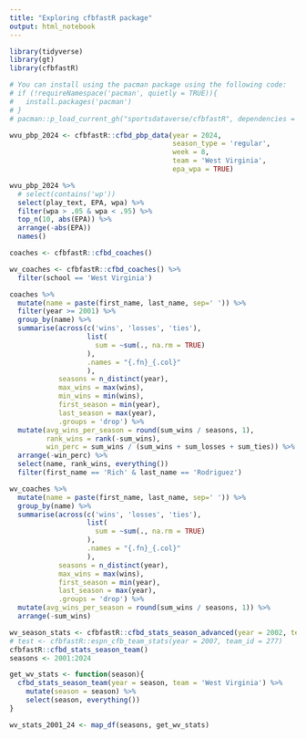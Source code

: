 ```yaml
---
title: "Exploring cfbfastR package"
output: html_notebook
---
```


```r
library(tidyverse)
library(gt)
library(cfbfastR)

# You can install using the pacman package using the following code:
# if (!requireNamespace('pacman', quietly = TRUE)){
#   install.packages('pacman')
# }
# pacman::p_load_current_gh("sportsdataverse/cfbfastR", dependencies = TRUE, update = TRUE)
```

```r
wvu_pbp_2024 <- cfbfastR::cfbd_pbp_data(year = 2024,
                                        season_type = 'regular',
                                        week = 8,
                                        team = 'West Virginia',
                                        epa_wpa = TRUE)
```

```r
wvu_pbp_2024 %>% 
  # select(contains('wp'))
  select(play_text, EPA, wpa) %>% 
  filter(wpa > .05 & wpa < .95) %>% 
  top_n(10, abs(EPA)) %>% 
  arrange(-abs(EPA))
  names()
```



```r
coaches <- cfbfastR::cfbd_coaches()

wv_coaches <- cfbfastR::cfbd_coaches() %>% 
  filter(school == 'West Virginia')

coaches %>% 
  mutate(name = paste(first_name, last_name, sep=' ')) %>% 
  filter(year >= 2001) %>% 
  group_by(name) %>% 
  summarise(across(c('wins', 'losses', 'ties'),
                   list(
                     sum = ~sum(., na.rm = TRUE)
                   ),
                   .names = "{.fn}_{.col}"
                   ),
            seasons = n_distinct(year),
            max_wins = max(wins), 
            min_wins = min(wins), 
            first_season = min(year),
            last_season = max(year),
            .groups = 'drop') %>% 
  mutate(avg_wins_per_season = round(sum_wins / seasons, 1),
         rank_wins = rank(-sum_wins),
         win_perc = sum_wins / (sum_wins + sum_losses + sum_ties)) %>% 
  arrange(-win_perc) %>% 
  select(name, rank_wins, everything())
  filter(first_name == 'Rich' & last_name == 'Rodriguez')
```

```r
wv_coaches %>% 
  mutate(name = paste(first_name, last_name, sep=' ')) %>% 
  group_by(name) %>% 
  summarise(across(c('wins', 'losses', 'ties'),
                   list(
                     sum = ~sum(., na.rm = TRUE)
                   ),
                   .names = "{.fn}_{.col}"
                   ),
            seasons = n_distinct(year),
            max_wins = max(wins), 
            first_season = min(year),
            last_season = max(year),
            .groups = 'drop') %>% 
  mutate(avg_wins_per_season = round(sum_wins / seasons, 1)) %>% 
  arrange(-sum_wins)
```

```r
wv_season_stats <- cfbfastR::cfbd_stats_season_advanced(year = 2002, team = 'West Virginia')
# test <- cfbfastR::espn_cfb_team_stats(year = 2007, team_id = 277)
cfbfastR::cfbd_stats_season_team()
seasons <- 2001:2024

get_wv_stats <- function(season){
  cfbd_stats_season_team(year = season, team = 'West Virginia') %>% 
    mutate(season = season) %>% 
    select(season, everything())
}

wv_stats_2001_24 <- map_df(seasons, get_wv_stats)
```

